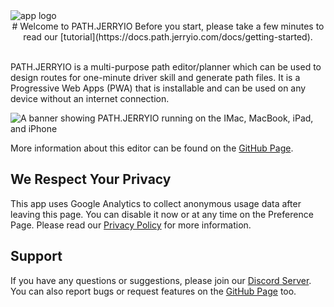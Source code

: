 
<img src="static/logo464.svg" alt="app logo" className="WelcomeModal-Logo" />

<div align='center' style={{"marginBlockStart": "16px", "marginBlockEnd": "16px"}}>
# Welcome to PATH.JERRYIO
Before you start, please take a few minutes to read our [tutorial](https://docs.path.jerryio.com/docs/getting-started).
</div>

<br />

PATH.JERRYIO is a multi-purpose path editor/planner which can be used to design routes for one-minute driver skill and generate path files. It is a Progressive Web Apps (PWA) that is installable and can be used on any device without an internet connection.

![A banner showing PATH.JERRYIO running on the IMac, MacBook, iPad, and iPhone](static/readme-banner-0.5x.png)

More information about this editor can be found on the [GitHub Page](https://github.com/Jerrylum/path.jerryio).

## We Respect Your Privacy

This app uses Google Analytics to collect anonymous usage data after leaving this page.
You can disable it now or at any time on the Preference Page.
Please read our [Privacy Policy](https://github.com/Jerrylum/path.jerryio/blob/main/PRIVACY.md) for more information.

<ObserverCheckbox label="Enable Google Analytics" checked={props.isGAEnabled} onCheckedChange={props.setIsGAEnabled} />

## Support

If you have any questions or suggestions, please join our [Discord Server](https://discord.gg/4uVSVXXBBa).
You can also report bugs or request features on the [GitHub Page](https://github.com/Jerrylum/path.jerryio) too.
